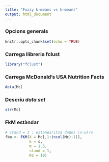 ---
title: "Fuzzy k-means vs k-means"
output: html_document
---

### Opcions generals

```{r setup, include=FALSE}
knitr::opts_chunk$set(echo = TRUE)
```

### Carrega llibreria fclust

```{r load_libs}
library("fclust")
```

### Carrega McDonald's USA Nutrition Facts

```{r load_data}
data(Mc)
```

### Descriu *data set*

```{r describe_ds}
str(Mc)
```

### FkM estàndar

```{r fkm_estandard}
# stand = 1 : estandaritza dades (x-u)/s
fkm <- FKM(X = Mc[,1:(ncol(Mc)-1)], 
           k = c, 
           m = 1.5, 
           stand = 1, 
           RS = 10)
```





